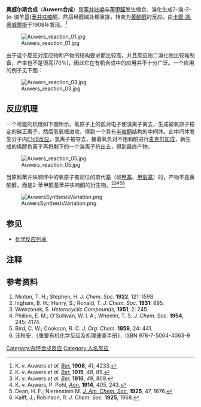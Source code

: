 '''奥威尔斯合成'''（'''Auwers合成'''）是[[苯并呋喃|苯并呋喃]]与[[苯甲醛|苯甲醛]]发生缩合、溴化生成2-溴-2-(α-溴苄基)[[苯并呋喃|苯并呋喃]]酮，然后经醇碱处理重排，转变为[[黄酮醇|黄酮醇]]的反应。由[[卡爾·馮·奧沃斯|卡爾·馮·奧威爾斯]]于1908年发现。<ref>K. v. Auwers ''et al.'' ''[[Chemische_Berichte|Ber.]]'' '''1908''', ''41'', 4233.</ref>

[[File:Auwers_reaction_01.jpg|center]]

由于这个反应对反应物和产物的结构要求都比较高，并且反应物二溴化物比较难制备，产率也不是很高(70%)，因此它在有机合成中的应用并不十分广泛。一个应用的例子见下图：

[[File:Auwers_reaction_03.jpg|center]]

== 反应机理 ==
一个可能的机理如下图所示。氧原子上的孤对电子使溴离子离去，生成被氧原子稳定的碳正离子，然后氢氧根进攻，得到一个具有[[半缩酮|半缩酮]]结构的中间体。此中间体发生分子内[[E1cB反应|E1cB反应]]，氢离子被夺去，接着氧负对不饱和酮进行[[麦克尔加成|麦克尔加成]]，新生成的烯醇负离子再将剩下的一个溴离子挤出去，得到最终产物。

[[File:Auwers_reaction_05.jpg|center]]

当原料苯并呋喃环中的氧原子有间位的取代基（如[[甲基|甲基]]、[[甲氧基|甲氧基]]）时，产物不是黄酮醇，而是2-苯甲酰基苯并呋喃酮的衍生物。<ref>K. v. Auwers ''et al.'' ''[[Chemische_Berichte|Ber.]]'' '''1915''', ''48'', 85.</ref><ref>K. v. Auwers ''et al.'' ''[[Chemische_Berichte|Ber.]]'' '''1916''', ''49'', 809.</ref><ref>K. v. Auwers, P. Pohl, ''[[Ann.|Ann.]]'' '''1914''', ''405'', 243.</ref><ref>Dean, H. F.; Nierenstein M. ''[[J._Am._Chem._Soc.|J. Am. Chem. Soc.]]'' '''1925''', 47, 1676.</ref><ref>Kalff, J.; Robinson, R. ''J. Chem. Soc.'' '''1925''', 1968.</ref>

[[File:AuwersSynthesisVariation.png|center]]

== 参见 ==
*[[化学反应列表|化学反应列表]]

== 注释 ==
<div class="references-small">
<references/>
</div>

== 参考资料 ==
<div class="references-small">
#Minton, T. H.; Stephen, H. ''J. Chem. Soc.'' '''1922''', 121: 1598.
#Ingham, B. H.; Henry, S.; Ronald, T. ''J. Chem. Soc.'' '''1931''': 895.
#Wawzonek, S. ''Heterocyclic Compounds'', '''1951''', 2: 245.
#Philbin, E. M.; O'Sullivan, W. I. A.; Wheeler, T. S. ''J. Chem. Soc.'' '''1954''', 245: 4174.
#Bird, C. W.; Cookson, R. C. ''J. Org. Chem.'' '''1959''', 24: 441.
#汪秋安．《重要有机化学反应及机理速查手册》．ISBN 978-7-5064-4063-9
</div>

[[Category:杂环合成反应|Category:杂环合成反应]]
[[Category:人名反应|Category:人名反应]]